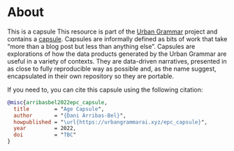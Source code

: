 # About

This is a capsule
This resource is part of the [Urban Grammar](https://urbangrammarai.xyz) project and contains a [capsule](https://urbangrammarai.xyz/capsules.html). Capsules are informally defined as bits of work that take "more than a blog post but less than anything else". Capsules are explorations of how the data products generated by the Urban Grammar are useful in a variety of contexts. They are data-driven narratives, presented in as close to fully reproducible way as possible and, as the name suggest, encapsulated in their own repository so they are portable. 

If you need to, you can cite this capsule using the following citation:

```bibtex
@misc{arribasbel2022epc_capsule,
  title        = "Age Capsule",
  author       = "{Dani Arribas-Bel}",
  howpublished = "\url{https://urbangrammarai.xyz/epc_capsule}",
  year         = 2022,
  doi          = "TBC"
}
```
